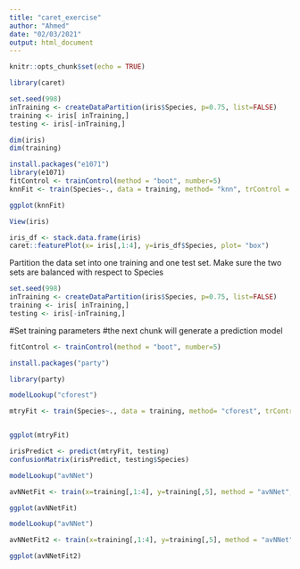 ```yaml
---
title: "caret_exercise"
author: "Ahmed"
date: "02/03/2021"
output: html_document
---
```


```r
knitr::opts_chunk$set(echo = TRUE)
```

```r
library(caret)
```


```r
set.seed(998)
inTraining <- createDataPartition(iris$Species, p=0.75, list=FALSE)
training <- iris[ inTraining,]
testing <- iris[-inTraining,]

dim(iris)
dim(training)
```
```r
install.packages("e1071")
library(e1071)
fitControl <- trainControl(method = "boot", number=5)
knnFit <- train(Species~., data = training, method= "knn", trControl = fitControl, tuneGrid=data.frame(k=c(1,2,5,10,20)))
```

```r
ggplot(knnFit)
```
```r
View(iris)
```


```r
iris_df <- stack.data.frame(iris)
caret::featurePlot(x= iris[,1:4], y=iris_df$Species, plot= "box")
```
Partition the data set into one training and one test set. Make sure the two sets are balanced with respect to Species

```r
set.seed(998)
inTraining <- createDataPartition(iris$Species, p=0.75, list=FALSE)
training <- iris[ inTraining,]
testing <- iris[-inTraining,]
```

#Set training parameters
#the next chunk will generate a prediction model 

```r
fitControl <- trainControl(method = "boot", number=5)

install.packages("party")

library(party)

modelLookup("cforest")

mtryFit <- train(Species~., data = training, method= "cforest", trControl = fitControl, tuneGrid= data.frame(mtry= c(1,2,3,4)))


ggplot(mtryFit)

irisPredict <- predict(mtryFit, testing)
confusionMatrix(irisPredict, testing$Species)
```


```r
modelLookup("avNNet")

avNNetFit <- train(x=training[,1:4], y=training[,5], method = "avNNet", tuneGrid = expand.grid(data.frame(size=c(1,2,5), decay=c(0.1,0.5,1), bag=c(10,20,50))))

ggplot(avNNetFit)
```
```r
modelLookup("avNNet")

avNNetFit2 <- train(x=training[,1:4], y=training[,5], method = "avNNet", tuneGrid = expand.grid(size=c(1,2,5), decay=c(0.1,0.5,1), bag=c(10,20,50)))

ggplot(avNNetFit2)
```


